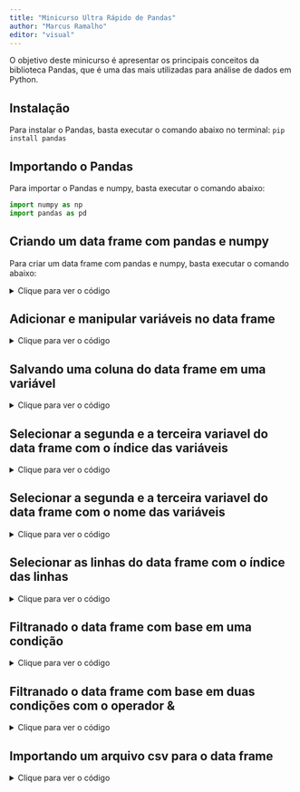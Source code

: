 ```yaml
---
title: "Minicurso Ultra Rápido de Pandas"
author: "Marcus Ramalho"
editor: "visual"
---
```

O objetivo deste minicurso é apresentar os principais conceitos da biblioteca Pandas, que é uma das mais utilizadas para análise de dados em Python.

## Instalação

Para instalar o Pandas, basta executar o comando abaixo no terminal: 
`pip install pandas`

## Importando o Pandas

Para importar o Pandas e numpy, basta executar o comando abaixo:

```python
import numpy as np
import pandas as pd

```

## Criando um data frame com pandas e numpy 

Para criar um data frame com pandas e numpy, basta executar o comando abaixo:

<details>

<summary> Clique para ver o código </summary>

```python
# criando um array com numpy notas vs horas de estudo

array = np.array([[2, 50], [4, 60], [6, 70], [8, 80], [10, 90]])

# cria as variáveis para o data frame

variaveis = ['horas de estudo', 'notas']

# cria o data frame

data_frame = pd.DataFrame(array, columns=variaveis)

# imprime o data frame

print(data_frame)

# plota o gráfico

data_frame.plot(x='horas de estudo', y='notas', kind='scatter',
                title='Notas x Horas de Estudo')

# exporta pro excel com a biblioteca openpyxl

# data_frame.to_excel('data_frame.xlsx', sheet_name='data_frame')

```

</details>

## Adicionar e manipular variáveis no data frame

<details>

<summary> Clique para ver o código </summary>
```python

# adiciona uma nova coluna ao data frame

data_frame['notas2'] = data_frame['notas']/2

print(data_frame)

```

</details>

## Salvando uma coluna do data frame em uma variável

<details>

<summary> Clique para ver o código </summary>

```python

notas = data_frame['notas']

print(notas)

```

</details>

## Selecionar a segunda e a terceira variavel do data frame com o índice das variáveis

<details>

<summary> Clique para ver o código </summary>
```python

data_frame2 = data_frame.iloc[:, 1:3]

print(data_frame2)

```

</details>

## Selecionar a segunda e a terceira variavel do data frame com o nome das variáveis

<details>

<summary> Clique para ver o código </summary>

```python

data_frame2 = data_frame[['notas', 'notas2']]

print(data_frame2)
```

</details>

## Selecionar as linhas do data frame com o índice das linhas

<details>

<summary> Clique para ver o código </summary>


```python
# seleciona as linhas 1 e 2 do data frame

data_frame2 = data_frame.iloc[1:3, :]

print(data_frame2)

```

</details>

## Filtranado o data frame com base em uma condição

<details>

<summary> Clique para ver o código </summary>

```python


data_frame2 = data_frame[data_frame['notas'] > 70]

print(data_frame2)

```

</details>

## Filtranado o data frame com base em duas condições com o operador &

<details>

<summary> Clique para ver o código </summary>

```python


data_frame2 = data_frame[(data_frame['notas'] > 70) &
                         (data_frame['horas de estudo'] > 8)]

print(data_frame2)

```

</details>

## Importando um arquivo csv para o data frame

<details>

<summary> Clique para ver o código </summary>

```python
# | eval: false

data_frame = pd.read_csv('data_frame.csv')

```

</details>